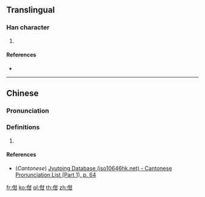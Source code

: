 ==Translingual==

===Han character===
{{Han char|rn=9|rad=人|as=05|sn=7|four=|canj=OTM|ids=⿰亻甘}}

# {{defn|Han|sort=人05}}

====References====
* {{Han ref|kx=0097.190|dkj=00493|dj=0206.070|hdz=10129.140|uh=4F44|ud=20292}}

----

==Chinese==
{{zh-forms}}

===Pronunciation===
{{zh-pron
|m=hān,gàn
|c=ham4
|mc=
|oc=
|ma=
|cat=
}}

===Definitions===
# {{rfdef|lang=zh}}

====References====
* (''Cantonese'') [http://www.iso10646hk.net/jp/document/download.jsp Jyutping Database (iso10646hk.net) - Cantonese Pronunciation List (Part 1), p. 64]

[[fr:佄]]
[[ko:佄]]
[[pl:佄]]
[[th:佄]]
[[zh:佄]]